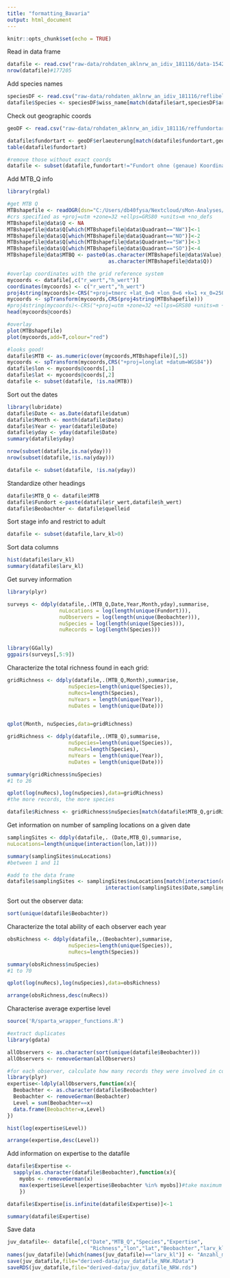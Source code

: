 ```yaml
---
title: "formatting_Bavaria"
output: html_document
---
```


```r

knitr::opts_chunk$set(echo = TRUE)

```

Read in data frame

```r

datafile <- read.csv("raw-data/rohdaten_aklnrw_an_idiv_181116/data-1542363531429.csv",as.is=T)
nrow(datafile)#177205

```

Add species names

```r
speciesDF <- read.csv("raw-data/rohdaten_aklnrw_an_idiv_181116/reflibellenarten.csv",as.is=T)
datafile$Species <- speciesDF$wiss_name[match(datafile$art,speciesDF$art_id)]

```

Check out geographic coords

```r
geoDF <- read.csv("raw-data/rohdaten_aklnrw_an_idiv_181116/reffundortart.csv",as.is=T)

datafile$fundortart <- geoDF$erlaeuterung[match(datafile$fundortart,geoDF$fundortartid)]
table(datafile$fundortart)

#remove those without exact coords
datafile <- subset(datafile,fundortart!="Fundort ohne (genaue) Koordinatenangaben")

```

Add MTB_Q info

```r
library(rgdal)

#get MTB Q
MTBshapefile <- readOGR(dsn="C:/Users/db40fysa/Nextcloud/sMon-Analyses/MTB_Q Informations/MTBQ_shapefile",layer="MTBQ_25833")
#crs specified as +proj=utm +zone=32 +ellps=GRS80 +units=m +no_defs
MTBshapefile@data$Q <- NA
MTBshapefile@data$Q[which(MTBshapefile@data$Quadrant=="NW")]<-1
MTBshapefile@data$Q[which(MTBshapefile@data$Quadrant=="NO")]<-2
MTBshapefile@data$Q[which(MTBshapefile@data$Quadrant=="SW")]<-3
MTBshapefile@data$Q[which(MTBshapefile@data$Quadrant=="SO")]<-4
MTBshapefile@data$MTBQ <- paste0(as.character(MTBshapefile@data$Value),
                                 as.character(MTBshapefile@data$Q))

#overlap coordinates with the grid reference system
mycoords <- datafile[,c("r_wert","h_wert")]
coordinates(mycoords) <- c("r_wert","h_wert")
proj4string(mycoords)<-CRS("+proj=tmerc +lat_0=0 +lon_0=6 +k=1 +x_0=2500000 +y_0=0 +ellps=bessel +datum=potsdam +units=m +no_defs")
mycoords <- spTransform(mycoords,CRS(proj4string(MTBshapefile)))
#proj4string(mycoords)<-CRS("+proj=utm +zone=32 +ellps=GRS80 +units=m +no_defs")
head(mycoords@coords)

#overlay
plot(MTBshapefile)
plot(mycoords,add=T,colour="red")

#looks good!
datafile$MTB <- as.numeric(over(mycoords,MTBshapefile)[,5])
mycoords <- spTransform(mycoords,CRS("+proj=longlat +datum=WGS84"))
datafile$lon <- mycoords@coords[,1]
datafile$lat <- mycoords@coords[,2]
datafile <- subset(datafile, !is.na(MTB))

```

Sort out the dates

```r
library(lubridate)
datafile$Date <- as.Date(datafile$datum) 
datafile$Month <- month(datafile$Date)
datafile$Year <- year(datafile$Date)
datafile$yday <- yday(datafile$Date)
summary(datafile$yday)

nrow(subset(datafile,is.na(yday)))
nrow(subset(datafile,!is.na(yday)))

datafile <- subset(datafile, !is.na(yday))

```

Standardize other headings

```r

datafile$MTB_Q <- datafile$MTB
datafile$Fundort <-paste(datafile$r_wert,datafile$h_wert)
datafile$Beobachter <- datafile$quelleid

```


Sort stage info and restrict to adult

```r

datafile <- subset(datafile,larv_kl>0)

```


Sort data columns

```r

hist(datafile$larv_kl)
summary(datafile$larv_kl)

```

Get survey information

```r

library(plyr)

surveys <- ddply(datafile,.(MTB_Q,Date,Year,Month,yday),summarise,
                 nuLocations = log(length(unique(Fundort))),
                 nuObservers = log(length(unique(Beobachter))),
                 nuSpecies = log(length(unique(Species))),
                 nuRecords = log(length(Species)))


library(GGally)
ggpairs(surveys[,5:9])


```

Characterize the total richness found in each grid:

```r


gridRichness <- ddply(datafile,.(MTB_Q,Month),summarise,
                    nuSpecies=length(unique(Species)),
                    nuRecs=length(Species),
                    nuYears = length(unique(Year)),
                    nuDates = length(unique(Date)))


qplot(Month, nuSpecies,data=gridRichness)

gridRichness <- ddply(datafile,.(MTB_Q),summarise,
                    nuSpecies=length(unique(Species)),
                    nuRecs=length(Species),
                    nuYears = length(unique(Year)),
                    nuDates = length(unique(Date)))

summary(gridRichness$nuSpecies)
#1 to 26

qplot(log(nuRecs),log(nuSpecies),data=gridRichness)
#the more records, the more species

datafile$Richness <- gridRichness$nuSpecies[match(datafile$MTB_Q,gridRichness$MTB_Q)]

```


Get information on number of sampling locations on a given date

```r

samplingSites <- ddply(datafile,. (Date,MTB_Q),summarise,
nuLocations=length(unique(interaction(lon,lat))))

summary(samplingSites$nuLocations)
#between 1 and 11

#add to the data frame
datafile$samplingSites <- samplingSites$nuLocations[match(interaction(datafile$Date,datafile$MTB_Q),
                                interaction(samplingSites$Date,samplingSites$MTB_Q))]

```

Sort out the observer data:

```r

sort(unique(datafile$Beobachter))

```

Characterize the total ability of each observer each year

```r

obsRichness <- ddply(datafile,.(Beobachter),summarise,
                    nuSpecies=length(unique(Species)),
                    nuRecs=length(Species))

summary(obsRichness$nuSpecies)
#1 to 70

qplot(log(nuRecs),log(nuSpecies),data=obsRichness)

arrange(obsRichness,desc(nuRecs))

```

Characterise average expertise level

```r

source('R/sparta_wrapper_functions.R')

#extract duplicates
library(gdata)

allObservers <- as.character(sort(unique(datafile$Beobachter)))
allObservers <- removeGerman(allObservers)

#for each observer, calculate how many records they were involved in collecting
library(plyr)
expertise<-ldply(allObservers,function(x){
  Beobachter <- as.character(datafile$Beobachter)
  Beobachter <- removeGerman(Beobachter)
  Level = sum(Beobachter==x)
  data.frame(Beobachter=x,Level)
})

hist(log(expertise$Level))  

arrange(expertise,desc(Level))

```

Add information on expertise to the datafile

```r

datafile$Expertise <-
  sapply(as.character(datafile$Beobachter),function(x){
    myobs <- removeGerman(x)
    max(expertise$Level[expertise$Beobachter %in% myobs])#take maximum level when there is a group of observers
    })

datafile$Expertise[is.infinite(datafile$Expertise)]<-1

summary(datafile$Expertise)

```


Save data

```r

juv_datafile<- datafile[,c("Date","MTB_Q","Species","Expertise",
                           "Richness","lon","lat","Beobachter","larv_kl")]
names(juv_datafile)[which(names(juv_datafile)=="larv_kl")] <- "Anzahl_min"
save(juv_datafile,file="derived-data/juv_datafile_NRW.RData")
saveRDS(juv_datafile,file="derived-data/juv_datafile_NRW.rds")

```

